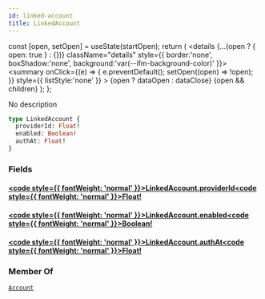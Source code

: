 ```yaml
---
id: linked-account
title: LinkedAccount
---
```









  const [open, setOpen] = useState(startOpen);
  return (
    <details {...(open ? { open: true } : {})} className="details" style={{ border:'none', boxShadow:'none', background:'var(--ifm-background-color)' }}>
      <summary
        onClick={(e) => {
          e.preventDefault();
          setOpen((open) => !open);
        }}
        style={{ listStyle:'none' }}
      >
      {open ? dataOpen : dataClose}
      </summary>
      {open && children}
    </details>
  );
};








No description


```graphql
type LinkedAccount {
  providerId: Float!
  enabled: Boolean!
  authAt: Float!
}
```




### Fields

#### [<code style={{ fontWeight: 'normal' }}>LinkedAccount.<b>providerId</b></code>](#)<Bullet />[<code style={{ fontWeight: 'normal' }}><b>Float!</b></code>](/gql-api/types/scalars/float.mdx) <Badge class="badge badge--secondary badge--non_null" text="non-null"/> <Badge class="badge badge--secondary " text="scalar"/> 



#### [<code style={{ fontWeight: 'normal' }}>LinkedAccount.<b>enabled</b></code>](#)<Bullet />[<code style={{ fontWeight: 'normal' }}><b>Boolean!</b></code>](/gql-api/types/scalars/boolean.mdx) <Badge class="badge badge--secondary badge--non_null" text="non-null"/> <Badge class="badge badge--secondary " text="scalar"/> 



#### [<code style={{ fontWeight: 'normal' }}>LinkedAccount.<b>authAt</b></code>](#)<Bullet />[<code style={{ fontWeight: 'normal' }}><b>Float!</b></code>](/gql-api/types/scalars/float.mdx) <Badge class="badge badge--secondary badge--non_null" text="non-null"/> <Badge class="badge badge--secondary " text="scalar"/> 







### Member Of

[`Account`](/gql-api/types/objects/account.mdx)  <Badge class="badge badge--secondary badge--relation" text="object"/>